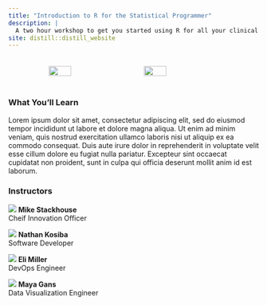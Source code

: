 ```yaml
---
title: "Introduction to R for the Statistical Programmer"
description: |
  A two hour workshop to get you started using R for all your clinical trial analyses
site: distill::distill_website
---
```


<div style="display:flex;justify-content:center;"><img src="www/Atorus_Logo_Screen.svg" style="width:30%;padding:20px;"></img><img src="www/phuse_logo.svg" style="width:30%;padding:20px;"></img></div>

 
### What You'll Learn
Lorem ipsum dolor sit amet, consectetur adipiscing elit, sed do eiusmod tempor incididunt ut labore et dolore magna aliqua. Ut enim ad minim veniam, quis nostrud exercitation ullamco laboris nisi ut aliquip ex ea commodo consequat. Duis aute irure dolor in reprehenderit in voluptate velit esse cillum dolore eu fugiat nulla pariatur. Excepteur sint occaecat cupidatat non proident, sunt in culpa qui officia deserunt mollit anim id est laborum.
  
### Instructors

<div class="instructors row">
<div class="instructor col-sm-3">
  <img src="www/mike-stackhouse.jpg"></img>
  **Mike Stackhouse** <br>
  Cheif Innovation Officer
</div>
<div class="instructor col-sm">
  <img src="www/nathan-kosiba.jpg"></img>
  **Nathan Kosiba** <br>
  Software Developer
</div>
</div>

<div class="instructors row">
<div class="instructor col-sm">
  <img src="www/eli-miller.jpg"></img>
  **Eli Miller** <br>
  DevOps Engineer
</div>
<div class="instructor col-sm">
  <img src="www/maya-gans.png"></img>
  **Maya Gans** <br>
  Data Visualization Engineer
</div>
</div>
